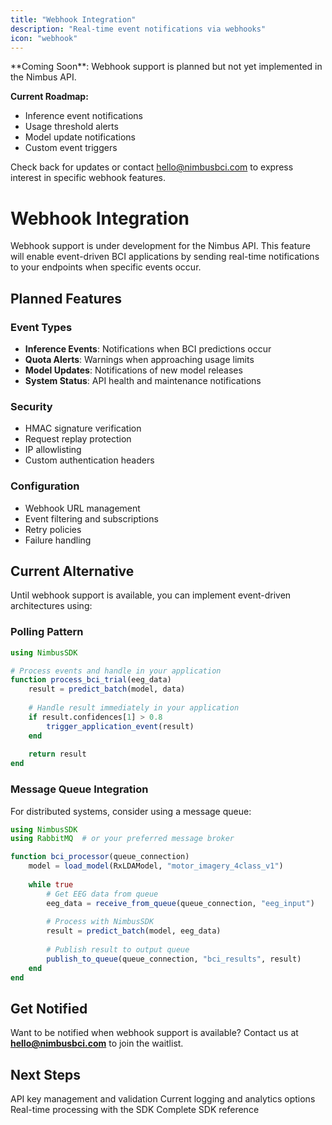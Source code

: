 ```yaml
---
title: "Webhook Integration"
description: "Real-time event notifications via webhooks"
icon: "webhook"
---
```


<Warning>
**Coming Soon**: Webhook support is planned but not yet implemented in the Nimbus API.

**Current Roadmap:**
- Inference event notifications
- Usage threshold alerts
- Model update notifications
- Custom event triggers

Check back for updates or contact hello@nimbusbci.com to express interest in specific webhook features.
</Warning>

# Webhook Integration

Webhook support is under development for the Nimbus API. This feature will enable event-driven BCI applications by sending real-time notifications to your endpoints when specific events occur.

## Planned Features

### Event Types
- **Inference Events**: Notifications when BCI predictions occur
- **Quota Alerts**: Warnings when approaching usage limits
- **Model Updates**: Notifications of new model releases
- **System Status**: API health and maintenance notifications

### Security
- HMAC signature verification
- Request replay protection
- IP allowlisting
- Custom authentication headers

### Configuration
- Webhook URL management
- Event filtering and subscriptions
- Retry policies
- Failure handling

## Current Alternative

Until webhook support is available, you can implement event-driven architectures using:

### Polling Pattern

```julia
using NimbusSDK

# Process events and handle in your application
function process_bci_trial(eeg_data)
    result = predict_batch(model, data)
    
    # Handle result immediately in your application
    if result.confidences[1] > 0.8
        trigger_application_event(result)
    end
    
    return result
end
```

### Message Queue Integration

For distributed systems, consider using a message queue:

```julia
using NimbusSDK
using RabbitMQ  # or your preferred message broker

function bci_processor(queue_connection)
    model = load_model(RxLDAModel, "motor_imagery_4class_v1")
    
    while true
        # Get EEG data from queue
        eeg_data = receive_from_queue(queue_connection, "eeg_input")
        
        # Process with NimbusSDK
        result = predict_batch(model, eeg_data)
        
        # Publish result to output queue
        publish_to_queue(queue_connection, "bci_results", result)
    end
end
```

## Get Notified

Want to be notified when webhook support is available? Contact us at **hello@nimbusbci.com** to join the waitlist.

## Next Steps

<CardGroup cols={2}>
  <Card title="Authentication" icon="key" href="/api-reference/authentication">
    API key management and validation
  </Card>
  <Card title="Analytics" icon="chart-line" href="/api-reference/inference-endpoints">
    Current logging and analytics options
  </Card>
  <Card title="Streaming Inference" icon="wave-square" href="/api-reference/streaming-api">
    Real-time processing with the SDK
  </Card>
  <Card title="Julia SDK" icon="code" href="/api-reference/julia-sdk">
    Complete SDK reference
  </Card>
</CardGroup>
